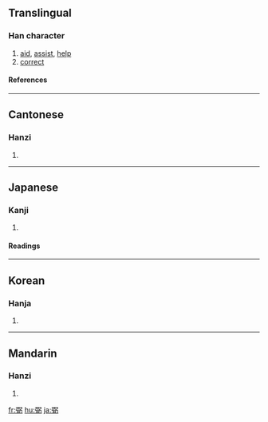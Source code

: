 ==Translingual==
===Han character===
{{Han char|rn=57|rad=弓|as=09|sn=12|four=1722<sub>7</sub>|canj=弓一日弓 (NMAN)}}
# [[aid]], [[assist]], [[help]]
# [[correct]]
====References====
{{Han ref|kx=0360.080|dkj=09826|dj=0677.030|hdz=20999.130|uh=5F3C|ud=24380|bh=B45D|bd=46173}}
----
==Cantonese==
===Hanzi===
{{yue-hanzi|jyut=|y=bat6}}
# {{defn|Cantonese}}
----
==Japanese==
===Kanji===
{{ja-kanji|grade=|rs=弓09}}
# {{defn|Japanese}} 
====Readings====
{{ja-readings|on=[[ひつ]] (hitsu)|kun=[[たすける]] (tasukeru), [[ゆだめ]] (yudame), [[すけ]] (suke)}}
----
==Korean==
===Hanja===
{{ko-hanja|hangeul=필|eumhun=|rv=pil|mr=p'il|y=phil}}
# {{defn|Korean}}
----
==Mandarin==
===Hanzi===
{{cmn-hanzi|pin=[[bì]] ([[bi4]])|wg=pi<sup>4</sup>}}
# {{defn|Mandarin}}

[[fr:弼]]
[[hu:弼]]
[[ja:弼]]